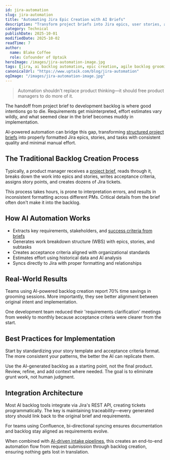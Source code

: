 ```yaml
---
id: jira-automation
slug: jira-automation
title: "Automating Jira Epic Creation with AI Briefs"
description: "Transform project briefs into Jira epics, user stories, and tasks with AI-powered automation. Reduce grooming time and improve consistency."
category: Technical
publishDate: 2025-10-01
modifiedDate: 2025-10-02
readTime: 7
author:
  name: Blake Coffee
  role: Cofounder of Uptaik
heroImage: /images/jira-automation-image.jpg
tags: [jira, ai backlog automation, epic creation, agile backlog grooming, product-management, agile, automation, confluence]
canonicalUrl: "https://www.uptaik.com/blog/jira-automation"
ogImage: "/images/jira-automation-image.jpg"
---
```



> Automation shouldn't replace product thinking—it should free product managers to do more of it.

The handoff from project brief to development backlog is where good intentions go to die. Requirements get misinterpreted, effort estimates vary wildly, and what seemed clear in the brief becomes muddy in implementation.

AI-powered automation can bridge this gap, transforming [structured project briefs](/blog/effective-brief-writing) into properly formatted Jira epics, stories, and tasks with consistent quality and minimal manual effort.

## The Traditional Backlog Creation Process

Typically, a product manager receives a [project brief](/blog/effective-brief-writing), reads through it, breaks down the work into epics and stories, writes acceptance criteria, assigns story points, and creates dozens of Jira tickets.

This process takes hours, is prone to interpretation errors, and results in inconsistent formatting across different PMs. Critical details from the brief often don't make it into the backlog.

## How AI Automation Works

- Extracts key requirements, stakeholders, and [success criteria from briefs](/blog/effective-brief-writing)
- Generates work breakdown structure (WBS) with epics, stories, and subtasks
- Creates acceptance criteria aligned with organizational standards
- Estimates effort using historical data and AI analysis
- Syncs directly to Jira with proper formatting and relationships

## Real-World Results

Teams using AI-powered backlog creation report 70% time savings in grooming sessions. More importantly, they see better alignment between original intent and implementation.

One development team reduced their 'requirements clarification' meetings from weekly to monthly because acceptance criteria were clearer from the start.

## Best Practices for Implementation

Start by standardizing your story template and acceptance criteria format. The more consistent your patterns, the better the AI can replicate them.

Use the AI-generated backlog as a starting point, not the final product. Review, refine, and add context where needed. The goal is to eliminate grunt work, not human judgment.

## Integration Architecture

Most AI backlog tools integrate via Jira's REST API, creating tickets programmatically. The key is maintaining traceability—every generated story should link back to the original brief and requirements.

For teams using Confluence, bi-directional syncing ensures documentation and backlog stay aligned as requirements evolve.

When combined with [AI-driven intake pipelines](/blog/ai-driven-pipelines), this creates an end-to-end automation flow from request submission through backlog creation, ensuring nothing gets lost in translation.

